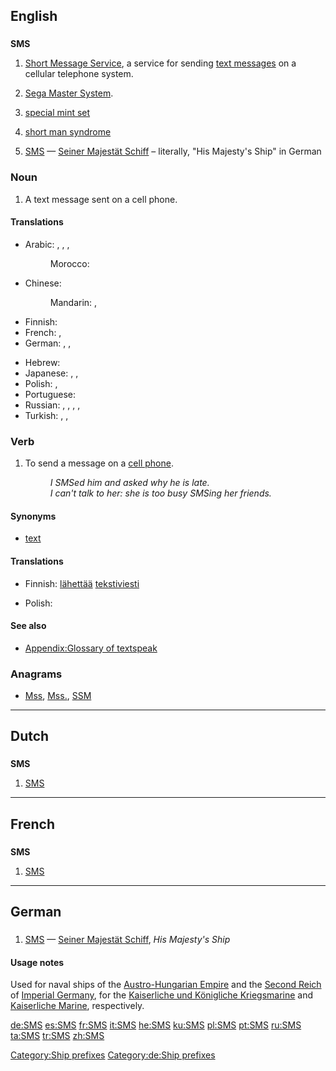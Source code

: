 {{wikipedia|dab=SMS (disambiguation)}}
{{also|sms}}
==English==

==={{initialism}}===
'''SMS'''

# [[Short Message Service]], a service for sending [[text message]]s on a cellular telephone system.
# {{video games}} [[w:Sega Master System|Sega Master System]].
# {{numismatics}} [[special mint set]]
# {{psychology}} [[short man syndrome]]
# {{military|nautical}} [[#German|SMS]] &mdash; [[Seiner Majestät Schiff]] &ndash; literally, "His Majesty's Ship" in German

===Noun===
{{en-noun|es}}

# A text message sent on a cell phone.

====Translations====
{{trans-top|a text message sent on a cell phone}}
* Arabic: {{t|ar|رسالة|f|tr=risaala}},  {{t|ar|رسالة إس إم إس|f|tr=risaalat 'es 'em 'es}},  {{t|ar|إس إم إس|m|tr='es 'em 'es}},  {{qualifier|colloquial}} {{t|ar|ميسيج|m|tr=miisij}}
*: Morocco: {{tø|ary|ميساج|tr=mīsāž|sc=Arab}}
* Chinese:
*: Mandarin: {{t-|cmn|短信|tr=duǎnxìn|sc=Hani}},  {{t-|cmn|SMS|tr=es-em-es}}
* Finnish: {{t+|fi|tekstiviesti}}
* French: {{t+|fr|SMS|m}},  {{t+|fr|texto|m}}
* German: {{t+|de|SMS|f|n}},  {{t|de|SMS-Nachricht|f}},  {{t|de|Textnachricht|f}}
{{trans-mid}}
* Hebrew: {{t+|he|סמס}}
* Japanese: {{t+|ja|伝言|tr=でんごん, dengon}},  {{t|ja|エス・エム・エス|tr=esu-emu-esu}},  {{t-|ja|ＳＭＳ|tr=esu-emu-esu}}
* Polish: {{t+|pl|SMS|m}}, {{t-|pl|esemes|m}}
* Portuguese: {{t+|pt|SMS}}
* Russian: {{t+|ru|SMS|m}},  {{t|ru|эс-эм-эс|m|tr=es-em-és}},  {{qualifier|colloquial}} {{t|ru|эсэмэска|f|tr=eseméska}},  {{t+|ru|сообщение|n|tr=soobščénije}},  {{qualifier|slang}} {{t|ru|месседж|m|tr=méssedž}} <!--gramota.ru -->
* Turkish: {{t+|tr|SMS}},  {{t+|tr|mesaj}},  {{t|tr|kısa mesaj}}
{{trans-bottom}}

===Verb===
{{en-verb|SMS|es}}

# To send a message on a [[cell phone]].
#: ''I SMSed him and asked why he is late.''
#: ''I can't talk to her: she is too busy SMSing her friends.''

====Synonyms====
* [[text#Verb|text]]

====Translations====
{{trans-top|to send a message on a cell phone}}
* Finnish: [[lähettää]] [[tekstiviesti]]
{{trans-mid}}
* Polish: {{t-|pl|esemesować}}
{{trans-bottom}}

====See also====
*[[Appendix:Glossary of textspeak]]

===Anagrams===
* {{alphagram|mss}} [[Mss#English|Mss]], [[Mss.#English|Mss.]], [[SSM#English|SSM]]
[[Category:Ship prefixes]]
----

==Dutch==

==={{initialism|Dutch}}===
'''SMS'''

# [[#English|SMS]]

----

==French==

==={{initialism|French}}===
'''SMS'''

# [[#English|SMS]]

----

==German==

==={{initialism|German}}===
{{infl|de|initialism}}

# {{nautical|military|lang=de}} [[#English|SMS]] &mdash; [[Seiner Majestät Schiff]], ''His Majesty's Ship''

====Usage notes====
Used for naval ships of the [[Austro-Hungarian Empire]] and the [[Second Reich]] of [[Imperial Germany]], for the [[Kaiserliche und Königliche Kriegsmarine]] and [[Kaiserliche Marine]], respectively.

[[Category:de:Ship prefixes]]

[[de:SMS]]
[[es:SMS]]
[[fr:SMS]]
[[it:SMS]]
[[he:SMS]]
[[ku:SMS]]
[[pl:SMS]]
[[pt:SMS]]
[[ru:SMS]]
[[ta:SMS]]
[[tr:SMS]]
[[zh:SMS]]